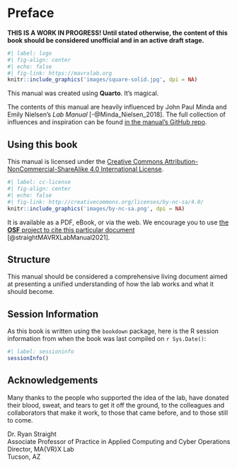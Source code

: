 # Preface {.unnumbered}

**THIS IS A WORK IN PROGRESS! Until stated otherwise, the content of this book should be considered unofficial and in an active draft stage.**

```r
#| label: logo
#| fig-align: center
#| echo: false
#| fig-link: https://mavrxlab.org
knitr::include_graphics('images/square-solid.jpg', dpi = NA)
```

This manual was created using **Quarto**. It's magical.

The contents of this manual are heavily influenced by John Paul Minda and Emily Nielsen's *Lab Manual* [-@Minda_Nielsen_2018]. The full collection of influences and inspiration can be found [in the manual's GitHub repo](https://github.com/mavrxlab/lab-manual).

## Using this book {.unnumbered}

This manual is licensed under the [Creative Commons Attribution-NonCommercial-ShareAlike 4.0 International License](http://creativecommons.org/licenses/by-nc-sa/4.0/).

```r
#| label: cc-license
#| fig-align: center
#| echo: false
#| fig-link: http://creativecommons.org/licenses/by-nc-sa/4.0/
knitr::include_graphics('images/by-nc-sa.png', dpi = NA)
```

It is available as a PDF, eBook, or via the web. We encourage you to use [the **OSF** project to cite this particular document](https://osf.io/upa25/) [@straightMAVRXLabManual2021].

## Structure {.unnumbered}

This manual should be considered a comprehensive living document aimed at presenting a unified understanding of how the lab works and what it should become.

<!-- Chapter listing goes here once they're set. -->

## Session Information {.unnumbered}

As this book is written using the `bookdown` package, here is the R session information from when the book was last compiled on `r Sys.Date()`:

```r
#| label: sessioninfo
sessionInfo()
```

## Acknowledgements {.unnumbered}

Many thanks to the people who supported the idea of the lab, have donated their blood, sweat, and tears to get it off the ground, to the colleagues and collaborators that make it work, to those that came before, and to those still to come.

<p style="text-align: right;">

Dr. Ryan Straight<br />\newline Associate Professor of Practice in Applied Computing and Cyber Operations<br />\newline Director, MA{VR}X Lab<br />\newline Tucson, AZ

</p>
